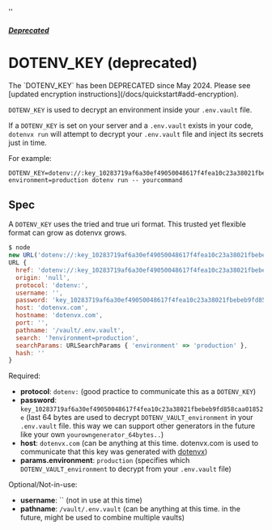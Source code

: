   ''

##### [Deprecated](/docs/deprecated)
# DOTENV_KEY (deprecated)

<Note>
  The `DOTENV_KEY` has been DEPRECATED since May 2024. Please see [updated encryption instructions](/docs/quickstart#add-encryption).
</Note>

`DOTENV_KEY` is used to decrypt an environment inside your `.env.vault` file.

If a `DOTENV_KEY` is set on your server and a `.env.vault` exists in your code, `dotenvx run` will attempt to decrypt your `.env.vault` file and inject its secrets just in time.

For example:

```
DOTENV_KEY=dotenv://:key_10283719af6a30ef49050048617f4fea10c23a38021fbebeb9fd858caa01852e@dotenvx.com/vault/.env.vault?environment=production dotenv run -- yourcommand
```

## Spec

A `DOTENV_KEY` uses the tried and true uri format. This trusted yet flexible format can grow as dotenvx grows.

```js
$ node
new URL('dotenv://:key_10283719af6a30ef49050048617f4fea10c23a38021fbebeb9fd858caa01852e@dotenvx.com/vault/.env.vault?environment=production')
URL {
  href: 'dotenv://:key_10283719af6a30ef49050048617f4fea10c23a38021fbebeb9fd858caa01852e@dotenvx.com/vault/.env.vault?environment=production',
  origin: 'null',
  protocol: 'dotenv:',
  username: '',
  password: 'key_10283719af6a30ef49050048617f4fea10c23a38021fbebeb9fd858caa01852e',
  host: 'dotenvx.com',
  hostname: 'dotenvx.com',
  port: '',
  pathname: '/vault/.env.vault',
  search: '?environment=production',
  searchParams: URLSearchParams { 'environment' => 'production' },
  hash: ''
}
```

Required:

* **protocol**: `dotenv:` (good practice to communicate this as a `DOTENV_KEY`)
* **password**: `key_10283719af6a30ef49050048617f4fea10c23a38021fbebeb9fd858caa01852e` (last 64 bytes are used to decrypt `DOTENV_VAULT_environment` in your `.env.vault` file. this way we can support other generators in the future like your own `yourowngenerator_64bytes..`)
* **host**: `dotenvx.com` (can be anything at this time. dotenvx.com is used to communicate that this key was generated with [dotenvx](https://dotenvx.com))
* **params.environment**: `production` (specifies which `DOTENV_VAULT_environment` to decrypt from your `.env.vault` file)

Optional/Not-in-use:

* **username**: `` (not in use at this time)
* **pathname**: `/vault/.env.vault` (can be anything at this time. in the future, might be used to combine multiple vaults)
